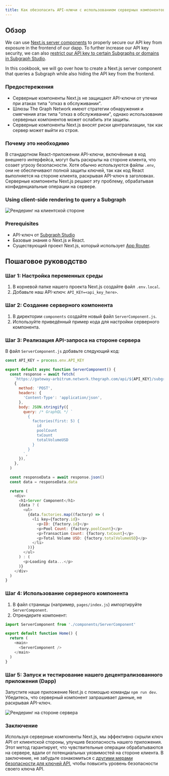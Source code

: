 ```yaml
---
title: Как обезопасить API-ключи с использованием серверных компонентов Next.js
---
```


## Обзор

We can use [Next.js server components](https://nextjs.org/docs/app/building-your-application/rendering/server-components) to properly secure our API key from exposure in the frontend of our dapp. To further increase our API key security, we can also [restrict our API key to certain Subgraphs or domains in Subgraph Studio](/cookbook/upgrading-a-subgraph/#securing-your-api-key).

In this cookbook, we will go over how to create a Next.js server component that queries a Subgraph while also hiding the API key from the frontend.

### Предостережения

- Серверные компоненты Next.js не защищают API-ключи от утечки при атаках типа "отказ в обслуживании".
- Шлюзы The Graph Network имеют стратегии обнаружения и смягчения атак типа "отказ в обслуживании", однако использование серверных компонентов может ослабить эти защиты.
- Серверные компоненты Next.js вносят риски централизации, так как сервер может выйти из строя.

### Почему это необходимо

В стандартном React-приложении API-ключи, включённые в код внешнего интерфейса, могут быть раскрыты на стороне клиента, что созает угрозу безопасности. Хотя обычно используются файлы `.env`, они не обеспечивают полной защиты ключей, так как код React выполняется на стороне клиента, раскрывая API-ключ в заголовках. Серверные компоненты Next.js решают эту проблему, обрабатывая конфиденциальные операции на сервере.

### Using client-side rendering to query a Subgraph

![Рендеринг на клиентской стороне](/img/api-key-client-side-rendering.png)

### Prerequisites

- API-ключ от [Subgraph Studio](https://thegraph.com/studio)
- Базовые знания о Next.js и React.
- Существующий проект Next.js, который использует [App Router](https://nextjs.org/docs/app).

## Пошаговое руководство

### Шаг 1: Настройка переменных среды

1. В корневой папке нашего проекта Next.js создайте файл `.env.local`.
2. Добавьте наш API-ключ: `API_KEY=<api_key_here>`.

### Шаг 2: Создание серверного компонента

1. В директории `components` создайте новый файл `ServerComponent.js`.
2. Используйте приведённый пример кода для настройки серверного компонента.

### Шаг 3: Реализация API-запроса на стороне сервера

В файл `ServerComponent.js` добавьте следующий код:

```javascript
const API_KEY = process.env.API_KEY

export default async function ServerComponent() {
  const response = await fetch(
    `https://gateway-arbitrum.network.thegraph.com/api/${API_KEY}/subgraphs/id/HUZDsRpEVP2AvzDCyzDHtdc64dyDxx8FQjzsmqSg4H3B`,
    {
      method: 'POST',
      headers: {
        'Content-Type': 'application/json',
      },
      body: JSON.stringify({
        query: /* GraphQL */ `
          {
            factories(first: 5) {
              id
              poolCount
              txCount
              totalVolumeUSD
            }
          }
        `,
      }),
    },
  )

  const responseData = await response.json()
  const data = responseData.data

  return (
    <div>
      <h1>Server Component</h1>
      {data ? (
        <ul>
          {data.factories.map((factory) => (
            <li key={factory.id}>
              <p>ID: {factory.id}</p>
              <p>Pool Count: {factory.poolCount}</p>
              <p>Transaction Count: {factory.txCount}</p>
              <p>Total Volume USD: {factory.totalVolumeUSD}</p>
            </li>
          ))}
        </ul>
      ) : (
        <p>Loading data...</p>
      )}
    </div>
  )
}
```

### Шаг 4: Использование серверного компонента

1. В файл страницы (например, `pages/index.js`) импортируйте `ServerComponent`.
2. Отрендерите компонент:

```javascript
import ServerComponent from './components/ServerComponent'

export default function Home() {
  return (
    <main>
      <ServerComponent />
    </main>
  )
}
```

### Шаг 5: Запуск и тестирование нашего децентрализованного приложения (Dapp)

Запустите наше приложение Next.js с помощью команды `npm run dev`. Убедитесь, что серверный компонент запрашивает данные, не раскрывая API-ключ.

![Рендеринг на стороне сервера](/img/api-key-server-side-rendering.png)

### Заключение

Используя серверные компоненты Next.js, мы эффективно скрыли ключ API от клиентской стороны, улучшив безопасность нашего приложения. Этот метод гарантирует, что чувствительные операции обрабатываются на сервере, вдали от потенциальных уязвимостей на стороне клиента. В заключение, не забудьте ознакомиться с [другими мерами безопасности для ключей API](/subgraphs/querying/managing-api-keys/), чтобы повысить уровень безопасности своего ключа API.
